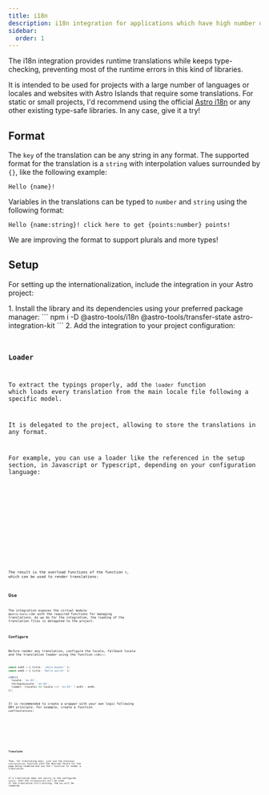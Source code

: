 ```yaml
---
title: i18n
description: i18n integration for applications which have high number of locales and requires type-checking
sidebar:
  order: 1
---
```





The i18n integration provides runtime translations while keeps type-checking, preventing most of the runtime errors in this kind of libraries.

It is intended to be used for projects with a large number of languages or locales and websites with Astro Islands that require some translations.
For static or small projects, I'd recommend using the official [Astro i18n](https://docs.astro.build/en/guides/internationalization/) or any other existing type-safe libraries. In any case, give it a try!

## Format

The `key` of the translation can be any string in any format. The supported format for the translation is a `string` with interpolation values surrounded by `{}`, like the following example:
```text
Hello {name}!
```

Variables in the translations can be typed to `number` and `string` using the following format:
```
Hello {name:string}! click here to get {points:number} points!
```

<Aside type="note">We are improving the format to support plurals and more types!</Aside>

## Setup

For setting up the internationalization, include the integration in your Astro project:

<Steps>
1.  Install the library and its dependencies using your preferred package manager:
    ```
    npm i -D @astro-tools/i18n @astro-tools/transfer-state astro-integration-kit
    ```
2.  Add the integration to your project configuration:
    <Code title="astro.config.mjs" code={setupExampleRaw} lang="typescript" />
</Steps>

### Loader

To extract the typings properly, add the `loader` function which loads every translation from the main locale file following a specific model.

It is delegated to the project, allowing to store the translations in any format.

For example, you can use a loader like the referenced in the setup section, in Javascript or Typescript, depending on your configuration language:

<Example>
  <Tabs>
    <TabItem label="@/config/i18n-schema-loader.mjs">
      <Code code={i18nSchemaLoaderRaw} lang="javascript" />
    </TabItem>
    <TabItem label="./map-translations.mjs">
      <Code code={i18nSchemaMapTranslationsRaw} lang="javascript" />
    </TabItem>
    <TabItem label="./i18n/en-US.json">
      <Code code={enUSRaw} lang="json" />
    </TabItem>
  </Tabs>
</Example>

The result is the overload functions of the function `t`, which can be used to render translations:
<Code title="types.d.ts" code={getTranslateTypes()} lang="typescript" />

## Use

The integration exposes the virtual module `@astro-tools:i18n` with the required functions for managing translations.
As we do for the integration, the loading of the translation files is delegated to the project.

### Configure

Before render any translation, configure the locale, fallback locale and the translation loader using the function `i18n()`:

```typescript
const esES = { title: '¡Hola mundo!' };
const enUS = { title: 'Hello world!' };

i18n({
  locale: 'es-ES',
  fallbackLocale: 'en-US',
  loader: (locale) => locale === 'es-ES' ? esES : enUS,
});
```

It is recommended to create a wrapper with your own logic following DRY principle. For example, create a function `useTranslations`:

<Tabs>
  <TabItem label="use-translations.ts">
    <Code code={useTranslationsRaw} lang="typescript" />
  </TabItem>
  <TabItem label="map-translations.ts">
    <Code code={mapTranslationsRaw} lang="typescript" />
  </TabItem>
</Tabs>

### Translate

Then, for translating keys, just use the previous `useTranslations` function with the desired locale for the page being rendered and use the `t` function to render a translation.

If a translation does not exists in the configured `locale`, then the `fallbackLocale` will be used. If the translation still missing, the `key` will be rendered.

<Example>
  <Tabs>
    <TabItem label="Example.astro">
      <Code code={i18nExampleRaw} lang="astro" />
    </TabItem>
    <TabItem label="ClientSideExample.svelte">
      <Code code={i18nClientSideExampleRaw} lang="svelte" />
    </TabItem>
  </Tabs>
  <ExamplePreview hydration="i18n-example">
    <I18nExample id="i18n-example" />
  </ExamplePreview>
</Example>
